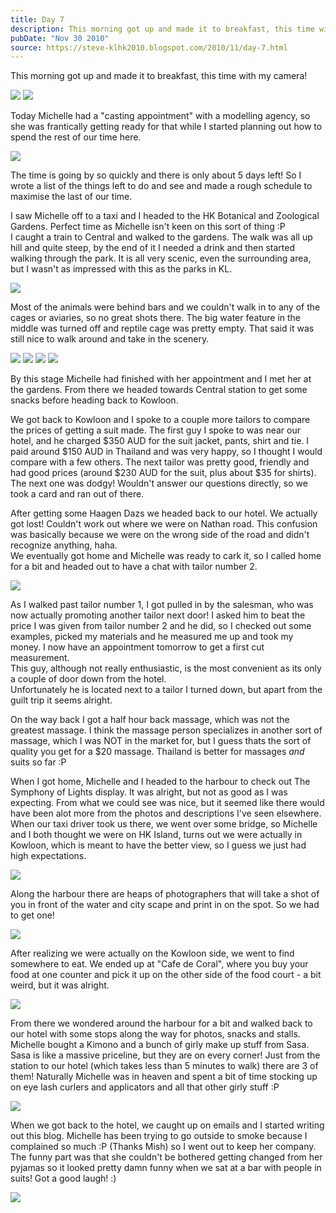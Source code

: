 ```yaml
---
title: Day 7
description: This morning got up and made it to breakfast, this time with my camera!     Today Michelle had a "casting appointment" with a modelling agen...
pubDate: "Nov 30 2010"
source: https://steve-klhk2010.blogspot.com/2010/11/day-7.html
---
```



This morning got up and made it to breakfast, this time with my camera!

<Grid>
  <Img src="2010-kuala-lumpur-hong-kong/tv7df85fpcgyy7w4zvpe.jpg" />
  <Img src="2010-kuala-lumpur-hong-kong/msj0a1g5gft2ftjm2dwt.jpg" />
</Grid>

Today Michelle had a "casting appointment" with a modelling agency, so she was frantically getting ready for that while I started planning out how to spend the rest of our time here.

<Img
  originalAspectRatio
  src="2010-kuala-lumpur-hong-kong/eaor9nfrjgrzlj59r14k.jpg"
/>

The time is going by so quickly and there is only about 5 days left! So I wrote a list of the things left to do and see and made a rough schedule to maximise the last of our time.

I saw Michelle off to a taxi and I headed to the HK Botanical and Zoological Gardens. Perfect time as Michelle isn't keen on this sort of thing :P  
I caught a train to Central and walked to the gardens. The walk was all up hill and quite steep, by the end of it I needed a drink and then started walking through the park. It is all very scenic, even the surrounding area, but I wasn't as impressed with this as the parks in KL.

<Img
  originalAspectRatio
  src="2010-kuala-lumpur-hong-kong/cuargggi1rsrhtcggkjr.jpg"
/>

Most of the animals were behind bars and we couldn't walk in to any of the cages or aviaries, so no great shots there. The big water feature in the middle was turned off and reptile cage was pretty empty. That said it was still nice to walk around and take in the scenery.

<Grid>
  <Img src="2010-kuala-lumpur-hong-kong/memlpz0jbznb0nfxchro.jpg" />
  <Img src="2010-kuala-lumpur-hong-kong/ypamh24mtm8gips8bwik.jpg" />
  <Img src="2010-kuala-lumpur-hong-kong/smvwtdccvp2av8qyhwuq.jpg" />
  <Img src="2010-kuala-lumpur-hong-kong/xk4kvwbczxwumo63zsbt.jpg" />
</Grid>

By this stage Michelle had finished with her appointment and I met her at the gardens. From there we headed towards Central station to get some snacks before heading back to Kowloon.

We got back to Kowloon and I spoke to a couple more tailors to compare the prices of getting a suit made. The first guy I spoke to was near our hotel, and he charged $350 AUD for the suit jacket, pants, shirt and tie. I paid around $150 AUD in Thailand and was very happy, so I thought I would compare with a few others. The next tailor was pretty good, friendly and had good prices (around $230 AUD for the suit, plus about $35 for shirts). The next one was dodgy! Wouldn't answer our questions directly, so we took a card and ran out of there.

After getting some Haagen Dazs we headed back to our hotel. We actually got lost! Couldn't work out where we were on Nathan road. This confusion was basically because we were on the wrong side of the road and didn't recognize anything, haha.  
We eventually got home and Michelle was ready to cark it, so I called home for a bit and headed out to have a chat with tailor number 2.

<Img
  originalAspectRatio
  src="2010-kuala-lumpur-hong-kong/gvwehb7s5uzxug33rmgc.jpg"
/>

As I walked past tailor number 1, I got pulled in by the salesman, who was now actually promoting another tailor next door! I asked him to beat the price I was given from tailor number 2 and he did, so I checked out some examples, picked my materials and he measured me up and took my money. I now have an appointment tomorrow to get a first cut measurement.  
This guy, although not really enthusiastic, is the most convenient as its only a couple of door down from the hotel.  
Unfortunately he is located next to a tailor I turned down, but apart from the guilt trip it seems alright.

On the way back I got a half hour back massage, which was not the greatest massage. I think the massage person specializes in another sort of massage, which I was NOT in the market for, but I guess thats the sort of quality you get for a $20 massage. Thailand is better for massages _and_ suits so far :P

When I got home, Michelle and I headed to the harbour to check out The Symphony of Lights display. It was alright, but not as good as I was expecting. From what we could see was nice, but it seemed like there would have been alot more from the photos and descriptions I've seen elsewhere. When our taxi driver took us there, we went over some bridge, so Michelle and I both thought we were on HK Island, turns out we were actually in Kowloon, which is meant to have the better view, so I guess we just had high expectations.

<Img
  originalAspectRatio
  src="2010-kuala-lumpur-hong-kong/vmkxfq5h5mf2xrrit0gq.jpg"
/>

Along the harbour there are heaps of photographers that will take a shot of you in front of the water and city scape and print in on the spot. So we had to get one!

<Img
  originalAspectRatio
  src="2010-kuala-lumpur-hong-kong/wkwjv7vzdwdaxzbrghtf.jpg"
/>

After realizing we were actually on the Kowloon side, we went to find somewhere to eat. We ended up at "Cafe de Coral", where you buy your food at one counter and pick it up on the other side of the food court - a bit weird, but it was alright.

<Img
  originalAspectRatio
  src="2010-kuala-lumpur-hong-kong/sxlmawjyov61mtcr6asi.jpg"
/>

From there we wondered around the harbour for a bit and walked back to our hotel with some stops along the way for photos, snacks and stalls. Michelle bought a Kimono and a bunch of girly make up stuff from Sasa.  
Sasa is like a massive priceline, but they are on every corner! Just from the station to our hotel (which takes less than 5 minutes to walk) there are 3 of them! Naturally Michelle was in heaven and spent a bit of time stocking up on eye lash curlers and applicators and all that other girly stuff :P

<Img
  originalAspectRatio
  src="2010-kuala-lumpur-hong-kong/an2cvknzh2xyc1exi5td.jpg"
/>

When we got back to the hotel, we caught up on emails and I started writing out this blog. Michelle has been trying to go outside to smoke because I complained so much :P (Thanks Mish) so I went out to keep her company.  
The funny part was that she couldn't be bothered getting changed from her pyjamas so it looked pretty damn funny when we sat at a bar with people in suits! Got a good laugh! :)

<Img
  originalAspectRatio
  src="2010-kuala-lumpur-hong-kong/ali142lxczqkufgckrc2.jpg"
/>
